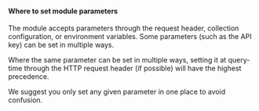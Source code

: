 #### Where to set module parameters

The module accepts parameters through the request header, collection configuration, or environment variables. Some parameters (such as the API key) can be set in multiple ways.

Where the same parameter can be set in multiple ways, setting it at query-time through the HTTP request header (if possible) will have the highest precedence.

We suggest you only set any given parameter in one place to avoid confusion.